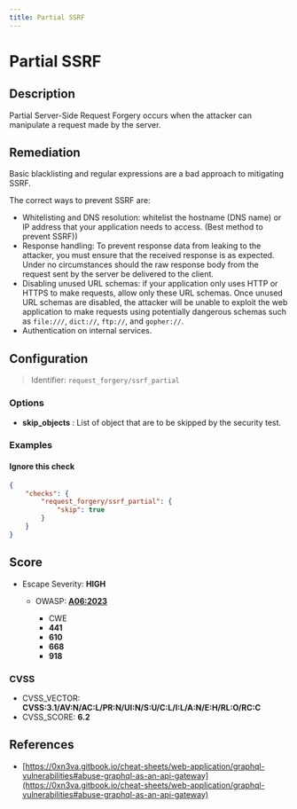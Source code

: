 ```yaml
---
title: Partial SSRF
---
```


# Partial SSRF

## Description

Partial Server-Side Request Forgery occurs when the attacker can manipulate a request made by the server.


## Remediation

Basic blacklisting and regular expressions are a bad approach to mitigating SSRF.

The correct ways to prevent SSRF are:
- Whitelisting and DNS resolution: whitelist the hostname (DNS name) or IP address that your application needs to access. (Best method to prevent SSRF))
- Response handling: To prevent response data from leaking to the attacker, you must ensure that the received response is as expected. Under no circumstances should the raw response body from the request sent by the server be delivered to the client.
- Disabling unused URL schemas: if your application only uses HTTP or HTTPS to make requests, allow only these URL schemas. Once unused URL schemas are disabled, the attacker will be unable to exploit the web application to make requests using potentially dangerous schemas such as `file:///`, `dict://`, `ftp://`, and `gopher://`.
- Authentication on internal services.




## Configuration

> Identifier: `request_forgery/ssrf_partial`

### Options

- **skip_objects** : List of object that are to be skipped by the security test.
  



### Examples



#### Ignore this check

```json
{
    "checks": {
        "request_forgery/ssrf_partial": {
            "skip": true
        }
    }
}
```




## Score

- Escape Severity: **<span className="high-severity">HIGH</span>**
  - OWASP: **[A06:2023](https://github.com/OWASP/API-Security/blob/master/editions/2023/en/0xa6-server-side-request-forgery.md)**
    
    - CWE
    - **441**
    - **610**
    - **668**
    - **918**
      
      
      

### CVSS

- CVSS_VECTOR: **CVSS:3.1/AV:N/AC:L/PR:N/UI:N/S:U/C:L/I:L/A:N/E:H/RL:O/RC:C**
- CVSS_SCORE: **6.2**

## References

- [https://0xn3va.gitbook.io/cheat-sheets/web-application/graphql-vulnerabilities#abuse-graphql-as-an-api-gateway](https://0xn3va.gitbook.io/cheat-sheets/web-application/graphql-vulnerabilities#abuse-graphql-as-an-api-gateway)
  